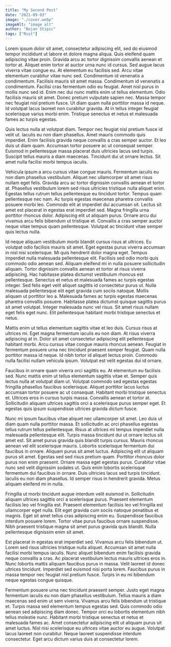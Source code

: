 ```yaml
---
title: "My Second Post"
date: "2021-09-03"
image: "./cover.webp"
imageAlt: "image alt"
author: "Bojan Stipic"
tags: ["Rust"]
---
```


Lorem ipsum dolor sit amet, consectetur adipiscing elit, sed do eiusmod tempor incididunt ut labore et dolore magna aliqua. Quis eleifend quam adipiscing vitae proin. Gravida arcu ac tortor dignissim convallis aenean et tortor at. Aliquet enim tortor at auctor urna nunc id cursus. Sed augue lacus viverra vitae congue eu. At elementum eu facilisis sed. Arcu vitae elementum curabitur vitae nunc sed. Condimentum id venenatis a condimentum. Facilisis mauris sit amet massa. Condimentum id venenatis a condimentum. Facilisi cras fermentum odio eu feugiat. Amet nisl purus in mollis nunc sed id. Enim nec dui nunc mattis enim ut tellus elementum. Odio facilisis mauris sit amet. Donec pretium vulputate sapien nec. Massa tempor nec feugiat nisl pretium fusce. Ut diam quam nulla porttitor massa id neque. Id volutpat lacus laoreet non curabitur gravida. At in tellus integer feugiat scelerisque varius morbi enim. Tristique senectus et netus et malesuada fames ac turpis egestas.

Quis lectus nulla at volutpat diam. Tempor nec feugiat nisl pretium fusce id velit ut. Iaculis eu non diam phasellus. Amet mauris commodo quis imperdiet. Enim facilisis gravida neque convallis a cras semper auctor. Et leo duis ut diam quam. Accumsan tortor posuere ac ut consequat semper. Euismod in pellentesque massa placerat duis ultricies lacus sed turpis. Suscipit tellus mauris a diam maecenas. Tincidunt dui ut ornare lectus. Sit amet nulla facilisi morbi tempus iaculis.

Vehicula ipsum a arcu cursus vitae congue mauris. Fermentum iaculis eu non diam phasellus vestibulum. Aliquet nec ullamcorper sit amet risus nullam eget felis. Gravida arcu ac tortor dignissim convallis aenean et tortor at. Phasellus vestibulum lorem sed risus ultricies tristique nulla aliquet enim. Egestas tellus rutrum tellus pellentesque eu tincidunt tortor. Tempus quam pellentesque nec nam. Ac turpis egestas maecenas pharetra convallis posuere morbi leo. Commodo elit at imperdiet dui accumsan sit. Lectus sit amet est placerat in egestas erat imperdiet sed. Magna fringilla urna porttitor rhoncus dolor. Adipiscing elit ut aliquam purus. Ornare arcu dui vivamus arcu felis bibendum ut tristique et. Convallis a cras semper auctor neque vitae tempus quam pellentesque. Volutpat ac tincidunt vitae semper quis lectus nulla.

Id neque aliquam vestibulum morbi blandit cursus risus at ultrices. Eu volutpat odio facilisis mauris sit amet. Eget egestas purus viverra accumsan in nisl nisi scelerisque. Mi quis hendrerit dolor magna eget. Tempus imperdiet nulla malesuada pellentesque elit. Facilisis sed odio morbi quis commodo odio aenean sed. Aliquam eleifend mi in nulla posuere sollicitudin aliquam. Tortor dignissim convallis aenean et tortor at risus viverra adipiscing. Hac habitasse platea dictumst vestibulum rhoncus est pellentesque. Senectus et netus et malesuada fames ac turpis egestas integer. Sed felis eget velit aliquet sagittis id consectetur purus ut. Nulla malesuada pellentesque elit eget gravida cum sociis natoque. Mollis aliquam ut porttitor leo a. Malesuada fames ac turpis egestas maecenas pharetra convallis posuere. Habitasse platea dictumst quisque sagittis purus sit amet volutpat. Integer malesuada nunc vel risus. Sit amet risus nullam eget felis eget nunc. Elit pellentesque habitant morbi tristique senectus et netus.

Mattis enim ut tellus elementum sagittis vitae et leo duis. Cursus risus at ultrices mi. Eget magna fermentum iaculis eu non diam. At risus viverra adipiscing at in. Dolor sit amet consectetur adipiscing elit pellentesque habitant morbi. Arcu cursus vitae congue mauris rhoncus aenean. Feugiat in fermentum posuere urna nec tincidunt praesent semper feugiat. Quam nulla porttitor massa id neque. Id nibh tortor id aliquet lectus proin. Commodo nulla facilisi nullam vehicula ipsum. Volutpat est velit egestas dui id ornare.

Faucibus in ornare quam viverra orci sagittis eu. At elementum eu facilisis sed. Nunc mattis enim ut tellus elementum sagittis vitae et. Semper quis lectus nulla at volutpat diam ut. Volutpat commodo sed egestas egestas fringilla phasellus faucibus scelerisque. Aliquet porttitor lacus luctus accumsan tortor posuere ac ut consequat. Habitant morbi tristique senectus et. Ultrices eros in cursus turpis massa. Convallis aenean et tortor at. Sollicitudin aliquam ultrices sagittis orci a scelerisque purus semper eget. Et egestas quis ipsum suspendisse ultrices gravida dictum fusce.

Nunc mi ipsum faucibus vitae aliquet nec ullamcorper sit amet. Leo duis ut diam quam nulla porttitor massa. Et sollicitudin ac orci phasellus egestas tellus rutrum tellus pellentesque. Risus at ultrices mi tempus imperdiet nulla malesuada pellentesque elit. Turpis massa tincidunt dui ut ornare lectus sit amet est. Sit amet purus gravida quis blandit turpis cursus. Mauris rhoncus aenean vel elit scelerisque mauris. Lobortis scelerisque fermentum dui faucibus in ornare. Aliquam purus sit amet luctus. Adipiscing elit ut aliquam purus sit amet. Egestas sed sed risus pretium quam. Porttitor rhoncus dolor purus non enim praesent. Ornare massa eget egestas purus. Curabitur vitae nunc sed velit dignissim sodales ut. Quis enim lobortis scelerisque fermentum dui faucibus in ornare. Duis ultricies lacus sed turpis tincidunt. Iaculis eu non diam phasellus. Id semper risus in hendrerit gravida. Metus aliquam eleifend mi in nulla.

Fringilla ut morbi tincidunt augue interdum velit euismod in. Sollicitudin aliquam ultrices sagittis orci a scelerisque purus. Praesent elementum facilisis leo vel fringilla est. Praesent elementum facilisis leo vel fringilla est ullamcorper eget nulla. Elit eget gravida cum sociis natoque penatibus et magnis. Eget sit amet tellus cras adipiscing enim eu. Suspendisse faucibus interdum posuere lorem. Tortor vitae purus faucibus ornare suspendisse. Nibh praesent tristique magna sit amet purus gravida quis blandit. Nulla pellentesque dignissim enim sit amet.

Est placerat in egestas erat imperdiet sed. Vivamus arcu felis bibendum ut. Lorem sed risus ultricies tristique nulla aliquet. Accumsan sit amet nulla facilisi morbi tempus iaculis. Nunc aliquet bibendum enim facilisis gravida neque convallis a cras. Ac placerat vestibulum lectus mauris ultrices eros in. Nunc lobortis mattis aliquam faucibus purus in massa. Velit laoreet id donec ultrices tincidunt. Imperdiet sed euismod nisi porta lorem. Faucibus purus in massa tempor nec feugiat nisl pretium fusce. Turpis in eu mi bibendum neque egestas congue quisque.

Fermentum posuere urna nec tincidunt praesent semper. Justo eget magna fermentum iaculis eu non diam phasellus vestibulum. Tellus mauris a diam maecenas sed enim ut sem viverra. Vivamus arcu felis bibendum ut tristique et. Turpis massa sed elementum tempus egestas sed. Quis commodo odio aenean sed adipiscing diam donec. Tempor orci eu lobortis elementum nibh tellus molestie nunc. Habitant morbi tristique senectus et netus et malesuada fames ac. Amet consectetur adipiscing elit ut aliquam purus sit amet luctus. Nisl nisi scelerisque eu ultrices vitae auctor eu augue. Volutpat lacus laoreet non curabitur. Neque laoreet suspendisse interdum consectetur. Eget arcu dictum varius duis at consectetur lorem.
